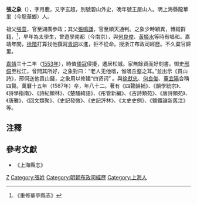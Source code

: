 '''張之象'''（{{bd|1496年||1577年}}），字月鹿，又字玄超，別號碧山外史，晚年號王屋山人。明上海縣龍華里（今龍華鄉）人。

祖父[[張萱|張萱]]，官至湖廣參政；其父[[張鳴謙|張鳴謙]]，官至順天通判。之象少時穎異，博縱群籍，<ref>《重修華亭縣志》</ref>，早年為太學生，曾遊學南都（今南京），與[[何良俊|何良俊]]、[[黃姬水|黃姬水]]等時有唱和。嘉靖年間，[[徐階|徐階]]打算找他撰寫[[青詞|青詞]]以進，拒不從命。授浙江布政司經歷。不久棄官歸里。

[[嘉靖|嘉靖]]三十二年（[[1553年|1553年]]），時值[[倭寇|倭寇]]侵擾，遷居松城。家無餘資而好刻書。御史[[邢侗|邢侗]]至松江，曾問其所好，之象對曰：“老人无他嗜，惟嗜丘壑之耳。”並出示《買山詩》，邢侗送他買山錢，之象用以修建“四贤词” 。與[[徐獻忠|徐獻忠]]、[[何良俊|何良俊]]、[[董宜陽|董宜陽]]合稱四賢。萬曆十五年（1587年）卒，年八十二。著有《四聲韻補》、《韻學統宗》、《詩學指南》、《詩紀類林》、《楚騷綺語》、《彤管新編》、《古詩類苑》、《唐詩類苑》、《唐雅》、《回文類聚》、《史記發微》、《史記評林》、《太史史例》、《鹽鐵論新舊注》等。

==注釋==
{{reflist}}

==參考文獻==
* 《上海縣志》

[[Category:明朝詩人|Z]]
[[Category:張姓|Category:張姓]]
[[Category:明朝布政司經歷|Category:明朝布政司經歷]]
[[Category:上海人|Category:上海人]]